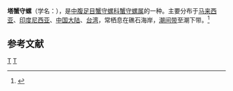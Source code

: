 {{Speciesbox 
| taxon = Cerithium columna
| image = Cerithium_columna.shell001.jpg
| binomial_authority = (Sowerby, 1834)
}}
'''塔蟹守螺'''（学名：''{{lang|la|Cerithium columna}}''），是[[中腹足目|中腹足目]][[蟹守螺科|蟹守螺科]][[蟹守螺属|蟹守螺属]]的一种。主要分布于[[马来西亚|马来西亚]]、[[印度尼西亚|印度尼西亚]]、[[中国大陆|中国大陆]]、[[台湾|台湾]]，常栖息在礁石海岸，[[潮间带|潮间带]]至潮下带。<ref>{{cite web|url=http://shell.sinica.edu.tw/chinese/shellbase_detail.php?science_no=361|title=国际贝库：塔蟹守螺|publisher=台湾贝类资料库|accessdate=2009-08-11|archive-date=2016-03-04|archive-url=https://web.archive.org/web/20160304091016/http://shell.sinica.edu.tw/chinese/shellbase_detail.php?science_no=361|dead-url=no}}</ref>

== 参考文献 ==
{{reflist}}
{{Taxonbar|from=Q5064439}}

[[Category:蟹守螺属|T]]
[[Category:_1834年描述的动物|T]]